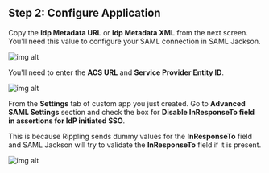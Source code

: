 ## Step 2: Configure Application

Copy the **Idp Metadata URL** or **Idp Metadata XML** from the next screen. You'll need this value to configure your SAML connection in SAML Jackson.

![img alt](https://boxyhq.com/assets/images/3-8c0d2ab8d0176ce75976ac77c54891c0.png)

You'll need to enter the **ACS URL** and **Service Provider Entity ID**.

<div className='flex flex-col gap-4'>
  <div>
    <InputWithCopyButton text={spConfig.acsUrl} label='ACS URL' />
  </div>
  <div>
    <InputWithCopyButton text={spConfig.entityId} label='Service Provider Entity ID' />
  </div>
</div>

![img alt](https://boxyhq.com/assets/images/4-bf5f1bd918e3e70d5aa23d4a472df5f6.png)

From the **Settings** tab of custom app you just created. Go to **Advanced SAML Settings** section and check the box for **Disable InResponseTo field in assertions for IdP initiated SSO**.

This is because Rippling sends dummy values for the **InResponseTo** field and SAML Jackson will try to validate the **InResponseTo** field if it is present.

![img alt](https://boxyhq.com/assets/images/5-5551f68501f9f807461eda3069d2c912.png)

<Footer />
